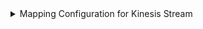 <details>
<summary>Mapping Configuration for Kinesis Stream</summary>

```yaml showLineNumbers
resources:
  - kind: AWS::Kinesis::Stream
    selector:
      query: 'true'
      useGetResourceAPI: 'true'
    port:
      entity:
        mappings:
          identifier: .Identifier
          title: .Properties.Name
          blueprint: '"kinesisStream"'
          properties:
            link: >-
               'https://console.aws.amazon.com/go/view?arn=' +
               .Properties.Arn
            streamMode: .Properties.StreamModeDetails.StreamMode
            shardCount: .Properties.ShardCount
            retentionPeriodHours: .Properties.RetentionPeriodHours
            shardLevelMetrics: .Properties.DesiredShardLevelMetrics
            arn: .Properties.Arn
          relations:
            account: .__AccountId
  - kind: AWS::SNS::Topic
    selector:
      query: 'true'
      useGetResourceAPI: 'true'
    port:
      entity:
        mappings:
          identifier: .Identifier
          title: .Properties.TopicName
          blueprint: '"snsTopic"'
          properties:
            link: >-
               'https://console.aws.amazon.com/go/view?arn=' +
                .Properties.TopicArn
            arn: .Properties.TopicArn
            kind: .__Kind
            region: .__Region
          relations:
            account: .__AccountId
```

</details>

